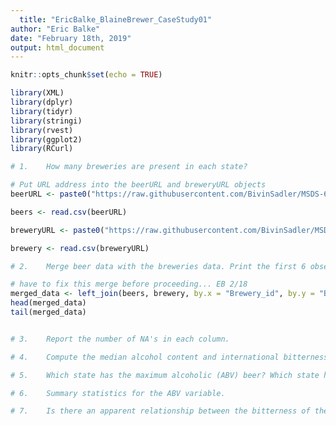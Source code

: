 ```yaml
---
  title: "EricBalke_BlaineBrewer_CaseStudy01"
author: "Eric Balke"
date: "February 18th, 2019"
output: html_document
---
```

  
  ```r
knitr::opts_chunk$set(echo = TRUE)
```

```r
library(XML)
library(dplyr)
library(tidyr)
library(stringi)
library(rvest)
library(ggplot2)
library(RCurl)

# 1.	How many breweries are present in each state?

# Put URL address into the beerURL and breweryURL objects
beerURL <- paste0("https://raw.githubusercontent.com/BivinSadler/MSDS-6306-Doing-Data-Science/master/Unit%207/Beers.csv")

beers <- read.csv(beerURL)

breweryURL <- paste0("https://raw.githubusercontent.com/BivinSadler/MSDS-6306-Doing-Data-Science/master/Unit%207/Breweries.csv")

brewery <- read.csv(breweryURL)

# 2.	Merge beer data with the breweries data. Print the first 6 observations and the last six observations to check the merged file.

# have to fix this merge before proceeding... EB 2/18
merged_data <- left_join(beers, brewery, by.x = "Brewery_id", by.y = "Brew_ID", all.x=TRUE)
head(merged_data)
tail(merged_data)


# 3.	Report the number of NA's in each column.

# 4.	Compute the median alcohol content and international bitterness unit for each state. Plot a bar chart to compare.

# 5.	Which state has the maximum alcoholic (ABV) beer? Which state has the most bitter (IBU) beer?

# 6.	Summary statistics for the ABV variable.

# 7.	Is there an apparent relationship between the bitterness of the beer and its alcoholic content? Draw a scatter plot.

```

